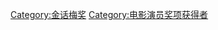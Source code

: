 {{Oldafdfull|2015/08/05|rr}}
{{Catnav|頁面分類|人类社会|競賽|獎項|幽默與諷刺獎項|金話梅電影選舉}}

{{Catnav|頁面分類|人类社会|獎勵|獎項|幽默與諷刺獎項|金話梅電影選舉}}

[[Category:金话梅奖|Category:金话梅奖]]
[[Category:电影演员奖项获得者|Category:电影演员奖项获得者]]